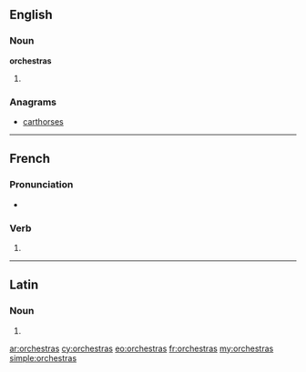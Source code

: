 ==English==

===Noun===
'''orchestras'''

# {{plural of|orchestra}}

===Anagrams===
* [[carthorses#English|carthorses]]

----

==French==

===Pronunciation===
* {{IPA|lang=fr|/ɔʁ.kɛs.tʁa/}}

===Verb===
{{fr-verb-form}}

# {{conjugation of|orchestrer||2|s|[[past historic]]|lang=fr}}

----

==Latin==

===Noun===
{{la-noun-form|orchēstrās}}

# {{inflection of|orchestra|orchēstra|acc|p|lang=la}}


[[ar:orchestras]]
[[cy:orchestras]]
[[eo:orchestras]]
[[fr:orchestras]]
[[my:orchestras]]
[[simple:orchestras]]